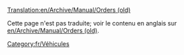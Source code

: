 [[Translation:en/Archive/Manual/Orders (old)]]

{{fr/Note|Cet article illustre le fonctionnement de la fenêtre de commande pour les anciennes versions de [[fr/Archive/OpenTTD/OpenTTD 0.7.0|OpenTTD 0.7.0]].<br/>
'''Si vous avez une version récente (OpenTTD 0.7.0 ou plus), voyez: [[fr/Manual/Ordres|Ordres]]'''}}

Cette page n'est pas traduite; voir le contenu en anglais sur [[en/Archive/Manual/Orders (old)]].

[[Category:fr/Véhicules]]